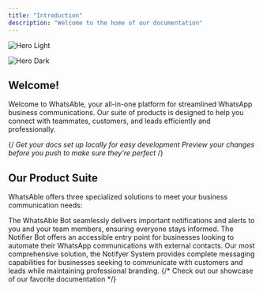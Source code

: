 ```yaml
---
title: "Introduction"
description: "Welcome to the home of our documentation"
---
```


<img
  className="block dark:hidden"
  src="/images/hero-light.png"
  alt="Hero Light"
/>

<img
  className="hidden dark:block"
  src="/images/hero-light.png"
  alt="Hero Dark"
/>

## **Welcome!**

Welcome to WhatsAble, your all-in-one platform for streamlined WhatsApp business communications. Our suite of products is designed to help you connect with teammates, customers, and leads efficiently and professionally.

{/*<CardGroup cols={2}>
  <Card title="Edit Your Docs" icon="pen-to-square" href="https://mintlify.com/docs/quickstart">
    Get your docs set up locally for easy development
  </Card>
  <Card title="Preview Changes" icon="image" href="https://mintlify.com/docs/development">
    Preview your changes before you push to make sure they're perfect
  </Card>
</CardGroup>*/}

## Our Product Suite

WhatsAble offers three specialized solutions to meet your business communication needs:

<CardGroup cols={2}>
  <Card title="WhatsAble Bot" icon="message" href="https://www.whatsable.app/">
    The WhatsAble Bot seamlessly delivers important notifications and alerts to you and your team members, ensuring everyone stays informed.
  </Card>
  <Card title="Notifier Bot" icon="code" href="https://notifier.whatsable.app/">
    The Notifier Bot offers an accessible entry point for businesses looking to automate their WhatsApp communications with external contacts.
  </Card>
  <Card title="Notifyer System" icon="screwdriver-wrench" href="https://console.notifyer-systems.com/">
    Our most comprehensive solution, the Notifyer System provides complete messaging capabilities for businesses seeking to communicate with customers and leads while maintaining professional branding.
  </Card>
  {/*<Card title="Get Inspiration" icon="stars" href="https://mintlify.com/customers">
    Check out our showcase of our favorite documentation
  </Card>*/}
</CardGroup>